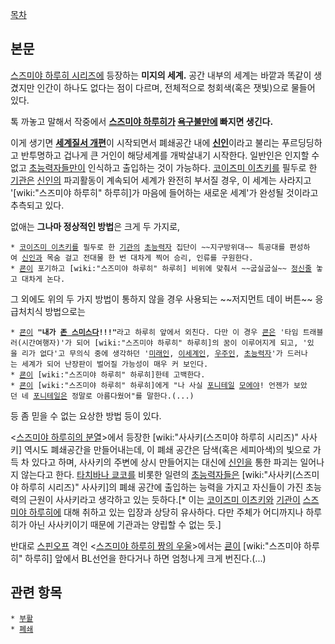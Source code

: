 [[목차]]

== 본문 ==
[[스즈미야 하루히 시리즈]]에 등장하는 '''미지의 세계.''' 공간 내부의 세계는 바깥과 똑같이 생겼지만 인간이 하나도 없다는 점이 다르며, 전체적으로 청회색(혹은 잿빛)으로 물들어 있다.

톡 까놓고 말해서 작중에서 '''[[스즈미야 하루히]]가 [[욕구불만]]에 빠지면 생긴다.'''

이게 생기면 '''[[세계질서 개편]]'''이 시작되면서 폐쇄공간 내에 '''[[신인]]'''이라고 불리는 푸르딩딩하고 반투명하고 겁나게 큰 거인이 해당세계를 개박살내기 시작한다. 일반인은 인지할 수 없고 [[초능력자]]들만이 인식하고 출입하는 것이 가능하다. [[코이즈미 이츠키]]를 필두로 한 [[기관]]은 [[신인]]의 파괴활동이 계속되어 세계가 완전히 부서질 경우, 이 세계는 사라지고 '[wiki:"스즈미야 하루히" 하루히]가 마음에 들어하는 새로운 세계'가 완성될 것이라고 추측되고 있다.

없애는 '''그나마 정상적인 방법'''은 크게 두 가지로,

 * [[코이즈미 이츠키]]를 필두로 한 [[기관]]의 [[초능력자]] 집단이 ~~지구방위대~~ 특공대를 편성하여 [[신인]]과 목숨 걸고 전대물 한 번 대차게 찍어 승리, 인류를 구원한다.
 * [[쿈]]이 포기하고 [wiki:"스즈미야 하루히" 하루히] 비위에 맞춰서 ~~굽실굽실~~ [[정신줄]] 놓고 대차게 논다.

그 외에도 위의 두 가지 방법이 통하지 않을 경우 사용되는 ~~저지먼트 데이 버튼~~ 응급처치식 방법으로는

 * [[쿈]]이 '''"내가 [[존 스미스]]다!!!"'''라고 하루히 앞에서 외친다. 다만 이 경우 [[쿈]]은 '타임 트래블러(시간여행자)'가 되어 [wiki:"스즈미야 하루히" 하루히]의 꿈이 이루어지게 되고, '있을 리가 없다'고 무의식 중에 생각하던 '[[미래인]], [[이세계인]], [[우주인]], [[초능력자]]'가 드러나는 세계가 되어 난장판이 벌어질 가능성이 매우 커 보인다.
 * [[쿈]]이 [wiki:"스즈미야 하루히" 하루히]한테 고백한다.
 * [[쿈]]이 [wiki:"스즈미야 하루히" 하루히]에게 "나 사실 [[포니테일]] [[모에]]야! 언젠가 보았던 네 [[포니테일]]은 정말로 아름다웠어"를 말한다.(...)

등 좀 믿을 수 없는 요상한 방법 등이 있다.

<[[스즈미야 하루히의 분열]]>에서 등장한 [wiki:"사사키(스즈미야 하루히 시리즈)" 사사키] 역시도 폐쇄공간을 만들어내는데, 이 폐쇄 공간은 담색(혹은 세피아색)의 빛으로 가득 차 있다고 하며, 사사키의 주변에 상시 만들어지는 대신에 [[신인]]을 통한 파괴는 일어나지 않는다고 한다. [[타치바나 쿄코]]를 비롯한 일련의 [[초능력자]]들은 [wiki:"사사키(스즈미야 하루히 시리즈)" 사사키]의 폐쇄 공간에 출입하는 능력을 가지고 자신들이 가진 초능력의 근원이 사사키라고 생각하고 있는 듯하다.[* 이는 [[코이즈미 이츠키]]와 [[기관]]이 [[스즈미야 하루히]]에 대해 취하고 있는 입장과 상당히 유사하다. 다만 주체가 어디까지나 하루히가 아닌 사사키이기 때문에 기관과는 양립할 수 없는 듯.] 

반대로 [[스핀오프]] 격인 <[[스즈미야 하루히 짱의 우울]]>에서는 [[쿈]]이 [wiki:"스즈미야 하루히" 하루히] 앞에서 BL선언을 한다거나 하면 엄청나게 크게 번진다.(...)

== 관련 항목 ==
 * [[부활]]
 * [[폐쇄]]
